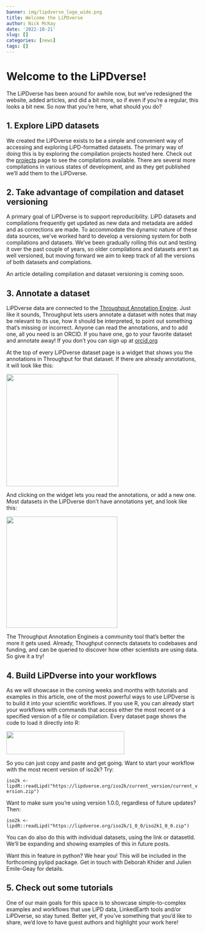 ```yaml
---
banner: img/lipdverse_logo_wide.png
title: Welcome the LiPDverse
author: Nick McKay
date: '2022-10-21'
slug: []
categories: [news]
tags: []
---
```


# Welcome to the LiPDverse!

The LiPDverse has been around for awhile now, but we've redesigned the website, added articles, and did a bit more, so if even if you're a regular, this looks a bit new. So now that you're here, what should you do?

## 1. Explore LiPD datasets

We created the LiPDverse exists to be a simple and convenient way of accessing and exploring LiPD-formatted datasets. The primary way of doing this is by exploring the compilation projects hosted here. Check out the [projects](http://lipdverse.org/project) page to see the compilations available. There are several more compilations in various states of development, and as they get published we'll add them to the LiPDverse.

## 2. Take advantage of compilation and dataset versioning

A primary goal of LiPDverse is to support reproducibility. LiPD datasets and compilations frequently get updated as new data and metadata are added and as corrections are made. To accommodate the dynamic nature of these data sources, we've worked hard to develop a versioning system for both compilations and datasets. We've been gradually rolling this out and testing it over the past couple of years, so older compilations and datasets aren't as well versioned, but moving forward we aim to keep track of all the versions of both datasets and complations.

An article detailing compilation and dataset versioning is coming soon.

## 3. Annotate a dataset

LiPDverse data are connected to the [Throughput Annotation Engine](https://throughput-ec.github.io/). Just like it sounds, Throughput lets users annotate a dataset with notes that may be relevant to its use, how it should be interpreted, to point out something that's missing or incorrect. Anyone can read the annotations, and to add one, all you need is an ORCID. If you have one, go to your favorite dataset and annotate away! If you don't you can sign up at [orcid.org](http://orcid.org)

At the top of every LiPDverse dataset page is a widget that shows you the annotations in Throughput for that dataset. If there are already annotations, it will look like this:

![](images/paste-7B53230B.png){width="293"}

And clicking on the widget lets you read the annotations, or add a new one. Most datasets in the LiPDverse don't have annotations yet, and look like this:

![](images/paste-0AA8EC5D.png){width="291"}

The Throughput Annotation Engineis a community tool that's better the more it gets used. Already, Thoughput connects datasets to codebases and funding, and can be queried to discover how other scientists are using data. So give it a try!

## 4. Build LiPDverse into your workflows

As we will showcase in the coming weeks and months with tutorials and examples in this article, one of the most powerful ways to use LiPDverse is to build it into your scientific workflows. If you use R, you can already start your workflows with commands that access either the most recent or a specified version of a file or compilation. Every dataset page shows the code to load it directly into R:

![](images/paste-7F093DCA.png){width="309" height="60"}

So you can just copy and paste and get going. Want to start your workflow with the most recent version of iso2k? Try:

`iso2k <- lipdR::readLipd("https://lipdverse.org/iso2k/current_version/current_version.zip")`

Want to make sure you're using version 1.0.0, regardless of future updates? Then:

`iso2k <- lipdR::readLipd("https://lipdverse.org/iso2k/1_0_0/iso2k1_0_0.zip")`

You can do also do this with individual datasets, using the link or datasetId. We'll be expanding and showing examples of this in future posts.

Want this in feature in python? We hear you! This will be included in the forthcoming pylipd package. Get in touch with Deborah Khider and Julien Emile-Geay for details.

## 5. Check out some tutorials

One of our main goals for this space is to showcase simple-to-complex examples and workflows that use LiPD data, LinkedEarth tools and/or LiPDverse, so stay tuned. Better yet, if you've something that you'd like to share, we'd love to have guest authors and highlight your work here!
